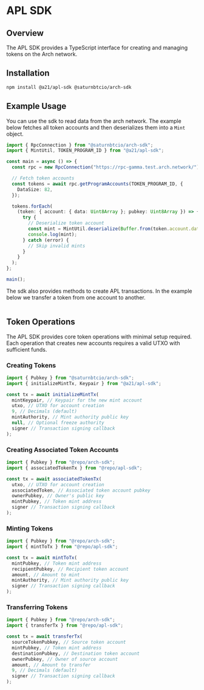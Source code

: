 # APL SDK

## Overview

The APL SDK provides a TypeScript interface for creating and managing tokens on the Arch network.

## Installation

```sh npm2yarn copy
npm install @a21/apl-sdk @saturnbtcio/arch-sdk
```

## Example Usage

You can use the sdk to read data from the arch network. The example below fetches all token accounts and then deserializes them into a `Mint` object.

```typescript filename="list-tokens.ts" copy
import { RpcConnection } from "@saturnbtcio/arch-sdk";
import { MintUtil, TOKEN_PROGRAM_ID } from "@a21/apl-sdk";

const main = async () => {
  const rpc = new RpcConnection("https://rpc-gamma.test.arch.network/");

  // Fetch token accounts
  const tokens = await rpc.getProgramAccounts(TOKEN_PROGRAM_ID, {
    DataSize: 82,
  });

  tokens.forEach(
    (token: { account: { data: Uint8Array }; pubkey: Uint8Array }) => {
      try {
        // Deserialize token account
        const mint = MintUtil.deserialize(Buffer.from(token.account.data));
        console.log(mint);
      } catch (error) {
        // Skip invalid mints
      }
    }
  );
};

main();
```

The sdk also provides methods to create APL transactions. In the example below we transfer a token from one account to another.

```typescript filename="transfer-token.ts" copy

```

## Token Operations

The APL SDK provides core token operations with minimal setup required. Each operation that creates new accounts requires a valid UTXO with sufficient funds.

### Creating Tokens

```typescript
import { Pubkey } from "@saturnbtcio/arch-sdk";
import { initializeMintTx, Keypair } from "@a21/apl-sdk";

const tx = await initializeMintTx(
  mintKeypair, // Keypair for the new mint account
  utxo, // UTXO for account creation
  9, // Decimals (default)
  mintAuthority, // Mint authority public key
  null, // Optional freeze authority
  signer // Transaction signing callback
);
```

### Creating Associated Token Accounts

```typescript
import { Pubkey } from "@repo/arch-sdk";
import { associatedTokenTx } from "@repo/apl-sdk";

const tx = await associatedTokenTx(
  utxo, // UTXO for account creation
  associatedToken, // Associated token account pubkey
  ownerPubkey, // Owner's public key
  mintPubkey, // Token mint address
  signer // Transaction signing callback
);
```

### Minting Tokens

```typescript
import { Pubkey } from "@repo/arch-sdk";
import { mintToTx } from "@repo/apl-sdk";

const tx = await mintToTx(
  mintPubkey, // Token mint address
  recipientPubkey, // Recipient token account
  amount, // Amount to mint
  mintAuthority, // Mint authority public key
  signer // Transaction signing callback
);
```

### Transferring Tokens

```typescript
import { Pubkey } from "@repo/arch-sdk";
import { transferTx } from "@repo/apl-sdk";

const tx = await transferTx(
  sourceTokenPubkey, // Source token account
  mintPubkey, // Token mint address
  destinationPubkey, // Destination token account
  ownerPubkey, // Owner of source account
  amount, // Amount to transfer
  9, // Decimals (default)
  signer // Transaction signing callback
);
```

